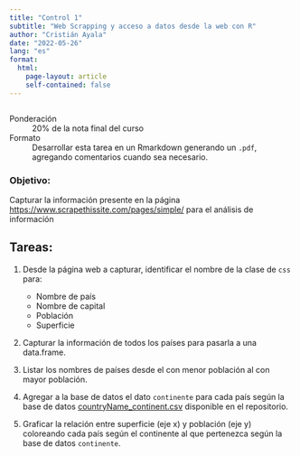 ```yaml
---
title: "Control 1"
subtitle: "Web Scrapping y acceso a datos desde la web con R"
author: "Cristián Ayala"
date: "2022-05-26"
lang: "es"
format:
  html:
    page-layout: article
    self-contained: false
---
```


```r

```

Ponderación
: 20% de la nota final del curso

Formato
: Desarrollar esta tarea en un Rmarkdown generando un `.pdf`, agregando comentarios cuando sea necesario.

### Objetivo: 

Capturar la información presente en la página <https://www.scrapethissite.com/pages/simple/> para el análisis de información 

## Tareas:

1) Desde la página web a capturar, identificar el nombre de la clase de `css` para:

    * Nombre de país
    * Nombre de capital
    * Población
    * Superficie

2) Capturar la información de todos los países para pasarla a una data.frame.

3) Listar los nombres de países desde el con menor población al con mayor población.

4) Agregar a la base de datos el dato `continente` para cada país según la base de datos [countryName_continent.csv](c_1_files/countryName_continent.csv) disponible en el repositorio.

5) Graficar la relación entre superficie (eje x) y población (eje y) coloreando cada país según el continente al que pertenezca según la base de datos `continente`.
